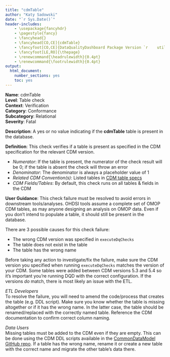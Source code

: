 ```yaml
---
title: "cdmTable"
author: "Katy Sadowski"
date: "`r Sys.Date()`"
header-includes:
    - \usepackage{fancyhdr}
    - \pagestyle{fancy}
    - \fancyhead{}
    - \fancyhead[CO,CE]{cdmTable}
    - \fancyfoot[CO,CE]{DataQualityDashboard Package Version `r    utils::packageVersion("DataQualityDashboard")`}
    - \fancyfoot[LE,RO]{\thepage}
    - \renewcommand{\headrulewidth}{0.4pt}
    - \renewcommand{\footrulewidth}{0.4pt}
output:
  html_document:
    number_sections: yes
    toc: yes
---
```


**Name**: cdmTable
<br>**Level**: Table check
<br>**Context**: Verification
<br>**Category**: Conformance
<br>**Subcategory**: Relational
<br>**Severity**: Fatal

**Description**: A yes or no value indicating if the **cdmTable** table is present in the database.

**Definition**: This check verifies if a table is present as specified in the CDM specification for the relevant CDM version. 

- *Numerator*: If the table is present, the numerator of the check result will be 0; if the table is absent the check will throw an error
- *Denominator*: The denominator is always a placeholder value of 1
- *Related CDM Convention(s)*: Listed tables in [CDM table specs](https://ohdsi.github.io/CommonDataModel/index.html)
- *CDM Fields/Tables*: By default, this check runs on all tables & fields in the CDM

**User Guidance**: This check failure must be resolved to avoid errors in downstream tools/analyses.  OHDSI tools assume a complete set of OMOP CDM tables, as may anyone designing an analysis on OMOP data.  Even if you don’t intend to populate a table, it should still be present in the database.

There are 3 possible causes for this check failure: 

- The wrong CDM version was specified in `executeDqChecks` 
- The table does not exist in the table 
- The table has the wrong name 

Before taking any action to investigate/fix the failure, make sure the CDM version you specified when running `executeDqChecks` matches the version of your CDM. Some tables were added between CDM versions 5.3 and 5.4 so it’s important you’re running DQD with the correct configuration. If the versions *do* match, there is most likely an issue with the ETL. 

*ETL Developers*\
To resolve the failure, you will need to amend the code/process that creates the table (e.g. DDL script). Make sure you know whether the table is missing altogether or if it has the wrong name.  In the latter case, the table should be renamed/replaced with the correctly named table. Reference the CDM documentation to confirm correct column naming. 

*Data Users*\
Missing tables must be added to the CDM even if they are empty. This can be done using the CDM DDL scripts available in the [CommonDataModel GitHub repo](https://github.com/OHDSI/CommonDataModel). If a table has the wrong name, rename it or create a new table with the correct name and migrate the other table's data there.

